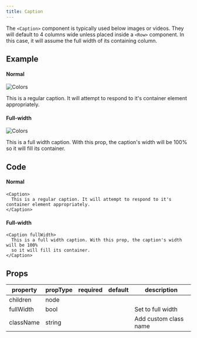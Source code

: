 ```yaml
---
title: Caption
---
```



<PageDescription>

The `<Caption>` component is typically used below images or videos. They will default to 4 columns wide unless placed inside a `<Row>` component. In this case, it will assume the full width of its containing column.

</PageDescription>

## Example

#### Normal

![Colors](images/colors.png)

<Caption>
  This is a regular caption. It will attempt to respond to it's container
  element appropriately.
</Caption>

#### Full-width

![Colors](images/colors.png)

<Caption fullWidth>
  This is a full width caption. With this prop, the caption's width will be 100%
  so it will fill its container.
</Caption>

## Code

#### Normal

```
<Caption>
  This is a regular caption. It will attempt to respond to it's container element appropriately.
</Caption>
```

#### Full-width

```
<Caption fullWidth>
  This is a full width caption. With this prop, the caption's width will be 100%
  so it will fill its container.
</Caption>

```

## Props

| property  | propType | required | default | description           |
| --------- | -------- | -------- | ------- | --------------------- |
| children  | node     |          |         |                       |
| fullWidth | bool     |          |         | Set to full width     |
| className | string   |          |         | Add custom class name |
